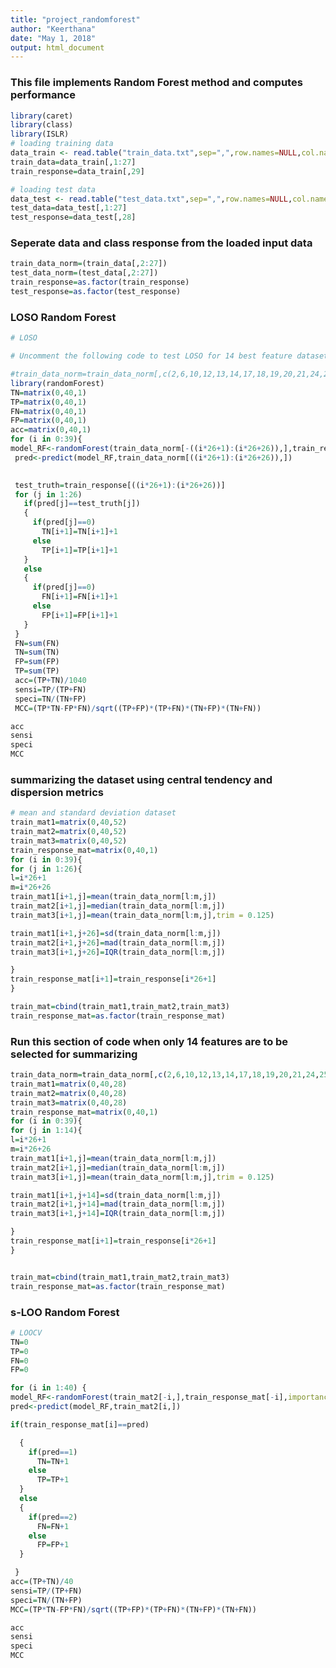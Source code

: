 ---
title: "project_randomforest"
author: "Keerthana"
date: "May 1, 2018"
output: html_document
---
### This file implements Random Forest method and computes performance
```{r}
library(caret)
library(class)
library(ISLR)
# loading training data
data_train <- read.table("train_data.txt",sep=",",row.names=NULL,col.names=c("subject id", "jitter1","jitter2","jitter3","jitter4","jitter5","shimmer1","shimmer2","shimmer3","shimmer4","shimmer5","shimmer6","AC","NTH","HTN","median pitch","mean pitch","sd","min pitch","max pitch","num pulses","Number of periods","Mean period","Standard deviation of period","Fraction of locally unvoiced frames","Number of voice breaks","Degree of voice breaks","UPDRS","class"),fill=FALSE)
train_data=data_train[,1:27]
train_response=data_train[,29]

# loading test data
data_test <- read.table("test_data.txt",sep=",",row.names=NULL,col.names=c("subject id", "jitter1","jitter2","jitter3","jitter4","jitter5","shimmer1","shimmer2","shimmer3","shimmer4","shimmer5","shimmer6","AC","NTH","HTN","median pitch","mean pitch","sd","min pitch","max pitch","num pulses","Number of periods","Mean period","Standard deviation of period","Fraction of locally unvoiced frames","Number of voice breaks","Degree of voice breaks","class"),fill=FALSE)
test_data=data_test[,1:27]
test_response=data_test[,28]

```

### Seperate data and class response from the loaded input data
```{r}
train_data_norm=(train_data[,2:27])
test_data_norm=(test_data[,2:27])
train_response=as.factor(train_response)
test_response=as.factor(test_response)

```

### LOSO Random Forest
```{r}
# LOSO

# Uncomment the following code to test LOSO for 14 best feature dataset. Otherwise run the code for 26 features

#train_data_norm=train_data_norm[,c(2,6,10,12,13,14,17,18,19,20,21,24,25,26)]
library(randomForest)
TN=matrix(0,40,1)
TP=matrix(0,40,1)
FN=matrix(0,40,1)
FP=matrix(0,40,1)
acc=matrix(0,40,1)
for (i in 0:39){
model_RF<-randomForest(train_data_norm[-((i*26+1):(i*26+26)),],train_response[-((i*26+1):(i*26+26))],importance = TRUE)
 pred<-predict(model_RF,train_data_norm[((i*26+1):(i*26+26)),])

 
 test_truth=train_response[((i*26+1):(i*26+26))]
 for (j in 1:26)
   if(pred[j]==test_truth[j])
   {
     if(pred[j]==0)
       TN[i+1]=TN[i+1]+1
     else
       TP[i+1]=TP[i+1]+1
   }
   else
   {
     if(pred[j]==0)
       FN[i+1]=FN[i+1]+1
     else
       FP[i+1]=FP[i+1]+1
   }
 }
 FN=sum(FN)
 TN=sum(TN)
 FP=sum(FP)
 TP=sum(TP)
 acc=(TP+TN)/1040
 sensi=TP/(TP+FN)
 speci=TN/(TN+FP)
 MCC=(TP*TN-FP*FN)/sqrt((TP+FP)*(TP+FN)*(TN+FP)*(TN+FN))

acc
sensi
speci
MCC
```
### summarizing the dataset using central tendency and dispersion metrics
```{r}
# mean and standard deviation dataset
train_mat1=matrix(0,40,52)
train_mat2=matrix(0,40,52)
train_mat3=matrix(0,40,52)
train_response_mat=matrix(0,40,1)
for (i in 0:39){
for (j in 1:26){
l=i*26+1
m=i*26+26
train_mat1[i+1,j]=mean(train_data_norm[l:m,j])
train_mat2[i+1,j]=median(train_data_norm[l:m,j])
train_mat3[i+1,j]=mean(train_data_norm[l:m,j],trim = 0.125)

train_mat1[i+1,j+26]=sd(train_data_norm[l:m,j])
train_mat2[i+1,j+26]=mad(train_data_norm[l:m,j])
train_mat3[i+1,j+26]=IQR(train_data_norm[l:m,j])

}
train_response_mat[i+1]=train_response[i*26+1]
}

train_mat=cbind(train_mat1,train_mat2,train_mat3)
train_response_mat=as.factor(train_response_mat)

```

### Run this section of code when only 14 features are to be selected for summarizing 
```{r}

train_data_norm=train_data_norm[,c(2,6,10,12,13,14,17,18,19,20,21,24,25,26)]
train_mat1=matrix(0,40,28)
train_mat2=matrix(0,40,28)
train_mat3=matrix(0,40,28)
train_response_mat=matrix(0,40,1)
for (i in 0:39){
for (j in 1:14){
l=i*26+1
m=i*26+26
train_mat1[i+1,j]=mean(train_data_norm[l:m,j])
train_mat2[i+1,j]=median(train_data_norm[l:m,j])
train_mat3[i+1,j]=mean(train_data_norm[l:m,j],trim = 0.125)

train_mat1[i+1,j+14]=sd(train_data_norm[l:m,j])
train_mat2[i+1,j+14]=mad(train_data_norm[l:m,j])
train_mat3[i+1,j+14]=IQR(train_data_norm[l:m,j])

}
train_response_mat[i+1]=train_response[i*26+1]
}


train_mat=cbind(train_mat1,train_mat2,train_mat3)
train_response_mat=as.factor(train_response_mat)

```

### s-LOO Random Forest

```{r}
# LOOCV
TN=0
TP=0
FN=0
FP=0

for (i in 1:40) {
model_RF<-randomForest(train_mat2[-i,],train_response_mat[-i],importance = TRUE)
pred<-predict(model_RF,train_mat2[i,])

if(train_response_mat[i]==pred)

  {
    if(pred==1)
      TN=TN+1
    else
      TP=TP+1
  }
  else
  {
    if(pred==2)
      FN=FN+1
    else
      FP=FP+1
  }

 }
acc=(TP+TN)/40
sensi=TP/(TP+FN)
speci=TN/(TN+FP)
MCC=(TP*TN-FP*FN)/sqrt((TP+FP)*(TP+FN)*(TN+FP)*(TN+FN))

acc
sensi
speci
MCC

```

